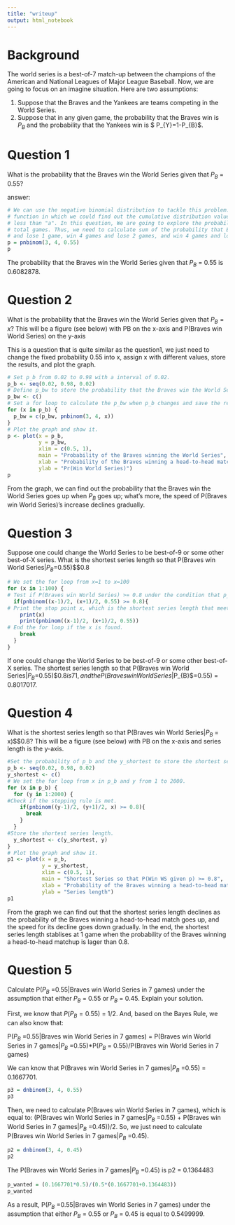 ```yaml
---
title: "writeup"
output: html_notebook
---
```


# Background

The world series is a best-of-7 match-up between the champions of the American and National Leagues of Major League Baseball. Now, we are going to focus on an imagine situation. Here are two assumptions:

1. Suppose that the Braves and the Yankees are teams competing in the World Series.
2. Suppose that in any given game, the probability that the Braves win is $P_{B}$ and the probability that the Yankees win is $ P_{Y}=1-P_{B}$.

# Question 1

What is the probability that the Braves win the World Series given that $P_{B}$ = 0.55?

answer:

```r
# We can use the negative binomial distribution to tackle this problem. "pnbinom" is a 
# function in which we could find out the cumulative distribution values at any point. The # cumulative distribution value at "a" means the sum of probability at points equal to or 
# less than "a". In this question, We are going to explore the probability that the Braves # win the World Series, which means that the Braves needs to win 4 games during the 7 
# total games. Thus, we need to calculate sum of the probability that Braves win 4 games 
# and lose 1 game, win 4 games and lose 2 games, and win 4 games and lose 3 games.
p = pnbinom(3, 4, 0.55)
p
```

The probability that the Braves win the World Series given that $P_{B}$ = 0.55 is 0.6082878.

# Question 2

What is the probability that the Braves win the World Series given that $P_{B}=x$? This will be a figure (see below) with PB on the x-axis and P(Braves win World Series) on the y-axis

This is a question that is quite similar as the question1, we just need to change the fixed probability 0.55 into x, assign x with different values, store the results, and plot the graph.
```r
# Set p_b from 0.02 to 0.98 with a interval of 0.02.
p_b <- seq(0.02, 0.98, 0.02)
# Define p_bw to store the probability that the Braves win the World Series.
p_bw <- c()
# Set a for loop to calculate the p_bw when p_b changes and save the results.
for (x in p_b) {
  p_bw = c(p_bw, pnbinom(3, 4, x))
}
# Plot the graph and show it.
p <- plot(x = p_b, 
          y = p_bw, 
          xlim = c(0.5, 1),
          main = "Probability of the Braves winning the World Series", 
          xlab = "Probability of the Braves winning a head-to-head matchup", 
          ylab = "Pr(Win World Series)")
p
```

From the graph, we can find out the probability that the Braves win the World Series goes up when $P_{B}$ goes up; what's more, the speed of P(Braves win World Series)'s increase declines gradually.

# Question 3

Suppose one could change the World Series to be best-of-9 or some other best-of-X series. What is the shortest series length so that P(Braves win World Series|$P_{B}$=0.55)$\ge$0.8

```r
# We set the for loop from x=1 to x=100
for (x in 1:100) {
# Test if P(Braves win World Series) >= 0.8 under the condition that p_b = 0.55
  if(pnbinom((x-1)/2, (x+1)/2, 0.55) >= 0.8){
# Print the stop point x, which is the shortest series length that meet the condition and the corresponding probability P(Braves win World Series|p_b = 0.55)
    print(x)
    print(pnbinom((x-1)/2, (x+1)/2, 0.55))
# End the for loop if the x is found.
    break
  }
}
```

If one could change the World Series to be best-of-9 or some other best-of-X series. The shortest series length so that P(Braves win World Series|$P_{B}$=0.55)$\ge$0.8 is 71, and the P(Braves win World Series|$P_{B}$=0.55) = 0.8017017.

# Question 4

What is the shortest series length so that P(Braves win World Series|$P_{B}$ = x)$\ge$0.8? This will be a figure (see below) with PB on the x-axis and series length is the y-axis.

```r
#Set the probability of p_b and the y_shortest to store the shortest series length when p_b changes.
p_b <- seq(0.02, 0.98, 0.02)
y_shortest <- c()
# We set the for loop from x in p_b and y from 1 to 2000.
for (x in p_b) {
  for (y in 1:2000) {
#Check if the stopping rule is met.
    if(pnbinom((y-1)/2, (y+1)/2, x) >= 0.8){
      break
    }
  }
#Store the shortest series length.
  y_shortest <- c(y_shortest, y)
}
# Plot the graph and show it.
p1 <- plot(x = p_b, 
           y = y_shortest, 
           xlim = c(0.5, 1),
           main = "Shortest Series so that P(Win WS given p) >= 0.8", 
           xlab = "Probability of the Braves winning a head-to-head matchup", 
           ylab = "Series length")
p1
```

From the graph we can find out that the shortest series length declines as the probability of the Braves winning a head-to-head match goes up, and the speed for its decline goes down gradually. In the end, the shortest series length stablises at 1 game when the probability of the Braves winning a head-to-head matchup is lager than 0.8.

# Question 5

Calculate P($P_{B}$ =0.55|Braves win World Series in 7 games) under the assumption that either $P_{B}$ = 0.55 or $P_{B}$ = 0.45. Explain your solution.

First, we know that $P(P_{B} = 0.55)$ = 1/2.
And, based on the Bayes Rule, we can also know that:

P($P_{B}$ =0.55|Braves win World Series in 7 games) = P(Braves win World Series in 7 games|$P_{B}$ =0.55)*P($P_{B}$ = 0.55)/P(Braves win World Series in 7 games)

We can know that P(Braves win World Series in 7 games|$P_{B}$ =0.55) = 0.1667701.

```r
p3 = dnbinom(3, 4, 0.55)
p3
```


Then, we need to calculate P(Braves win World Series in 7 games), which is equal to:
(P(Braves win World Series in 7 games|$P_{B}$ =0.55) + P(Braves win World Series in 7 games|$P_{B}$ =0.45))/2. So, we just need to calculate P(Braves win World Series in 7 games|$P_{B}$ =0.45).
```r
p2 = dnbinom(3, 4, 0.45)
p2
```

The P(Braves win World Series in 7 games|$P_{B}$ =0.45) is p2 = 0.1364483

```r
p_wanted = (0.1667701*0.5)/(0.5*(0.1667701+0.1364483))
p_wanted
```

As a result, P($P_{B}$ =0.55|Braves win World Series in 7 games) under the assumption that either $P_{B}$ = 0.55 or $P_{B}$ = 0.45 is equal to 0.5499999.